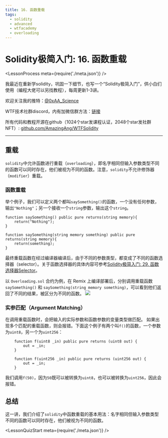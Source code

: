 ```yaml
---
title: 16. 函数重载
tags:
  - solidity
  - advanced
  - wtfacademy
  - overloading
---
```


# Solidity极简入门: 16. 函数重载
<LessonProcess meta={require('./meta.json')} />

我最近在重新学solidity，巩固一下细节，也写一个“Solidity极简入门”，供小白们使用（编程大佬可以另找教程），每周更新1-3讲。

欢迎关注我的推特：[@0xAA_Science](https://twitter.com/0xAA_Science)

WTF技术社群discord，内有加微信群方法：[链接](https://discord.gg/5akcruXrsk)

所有代码和教程开源在github（1024个star发课程认证，2048个star发社群NFT）: [github.com/AmazingAng/WTFSolidity](https://github.com/AmazingAng/WTFSolidity)

-----

## 重载
`solidity`中允许函数进行重载（`overloading`），即名字相同但输入参数类型不同的函数可以同时存在，他们被视为不同的函数。注意，`solidity`不允许修饰器（`modifier`）重载。
### 函数重载
举个例子，我们可以定义两个都叫`saySomething()`的函数，一个没有任何参数，输出`"Nothing"`；另一个接收一个`string`参数，输出这个`string`。

```solidity
function saySomething() public pure returns(string memory){
    return("Nothing");
}

function saySomething(string memory something) public pure returns(string memory){
    return(something);
}
```

最终重载函数在经过编译器编译后，由于不同的参数类型，都变成了不同的函数选择器（selector）。关于函数选择器的具体内容可参考[Solidity极简入门: 29. 函数选择器Selector](https://github.com/AmazingAng/WTFSolidity/tree/main/29_Selector)。

以 `Overloading.sol` 合约为例，在 Remix 上编译部署后，分别调用重载函数 `saySomething()` 和 `saySomething(string memory something)`，可以看到他们返回了不同的结果，被区分为不同的函数。
![](./img/16-1.jpg)

### 实参匹配（Argument Matching）
在调用重载函数时，会把输入的实际参数和函数参数的变量类型做匹配。
如果出现多个匹配的重载函数，则会报错。下面这个例子有两个叫`f()`的函数，一个参数为`uint8`，另一个为`uint256`：
```solidity
    function f(uint8 _in) public pure returns (uint8 out) {
        out = _in;
    }

    function f(uint256 _in) public pure returns (uint256 out) {
        out = _in;
    }
```
我们调用`f(50)`，因为`50`既可以被转换为`uint8`，也可以被转换为`uint256`，因此会报错。

## 总结
这一讲，我们介绍了`solidity`中函数重载的基本用法：名字相同但输入参数类型不同的函数可以同时存在，他们被视为不同的函数。

<LessonQuizStart meta={require('./meta.json')} />
